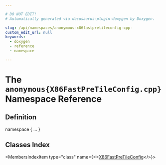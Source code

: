 ```yaml
---

# DO NOT EDIT!
# Automatically generated via docusaurus-plugin-doxygen by Doxygen.

slug: /api/namespaces/anonymous-x86fastpretileconfig-cpp-
custom_edit_url: null
keywords:
  - doxygen
  - reference
  - namespace

---
```





# The `anonymous{X86FastPreTileConfig.cpp}` Namespace Reference

<DoxygenPage pluginConfig={pluginConfig}>



## Definition

<CodeBlock>namespace &#123; ... &#125;</CodeBlock>

## Classes Index

<MembersIndex>

<MembersIndexItem
  type="class"
  name={<><a href="/docs/api/classes/anonymous-namespace-x86fastpretileconfig-cpp-/x86fastpretileconfig">X86FastPreTileConfig</a></>}>
</MembersIndexItem>

</MembersIndex>


</DoxygenPage>
